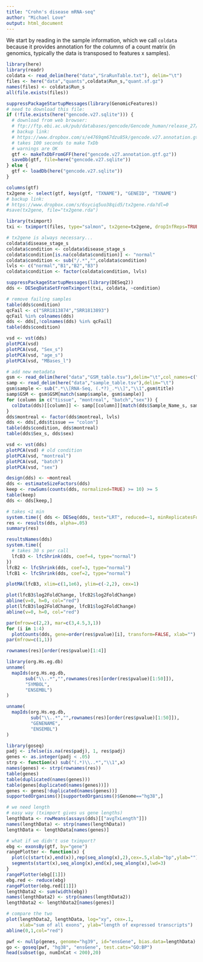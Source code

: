 ```yaml
---
title: "Crohn's disease mRNA-seq"
author: "Michael Love"
output: html_document
---
```


We start by reading in the sample information, which we call `coldata` because it provides annotation for the *columns* of a count matrix (in genomics, typically the data is transposed to features x samples).

```r
library(here)
library(readr)
coldata <- read_delim(here("data","SraRunTable.txt"), delim="\t")
files <- here("data","quants",coldata$Run_s,"quant.sf.gz")
names(files) <- coldata$Run_s
all(file.exists(files))
```

```r
suppressPackageStartupMessages(library(GenomicFeatures))
# need to download this file:
if (!file.exists(here("gencode.v27.sqlite"))) {
  # download from web browser:
  # ftp://ftp.ebi.ac.uk/pub/databases/gencode/Gencode_human/release_27/gencode.v27.annotation.gtf.gz
  # backup link: 
  # https://www.dropbox.com/s/e4769qm67dzu85k/gencode.v27.annotation.gtf.gz?dl=0
  # takes 100 seconds to make TxDb
  # warnings are OK
  gtf <- makeTxDbFromGFF(here("gencode.v27.annotation.gtf.gz"))
  saveDb(gtf, file=here("gencode.v27.sqlite"))
} else {
  gtf <- loadDb(here("gencode.v27.sqlite"))
}
```

```r
columns(gtf)
tx2gene <- select(gtf, keys(gtf, "TXNAME"), "GENEID", "TXNAME")
# backup link:
# https://www.dropbox.com/s/6syciq5uo38qid5/tx2gene.rda?dl=0
#save(tx2gene, file="tx2gene.rda")
```

```r
library(tximport)
txi <- tximport(files, type="salmon", tx2gene=tx2gene, dropInfReps=TRUE)
```

```r
# tx2gene is always necessary...
coldata$disease_stage_s
coldata$condition <- coldata$disease_stage_s
coldata$condition[is.na(coldata$condition)] <- "normal"
coldata$condition <- sub("/.*","",coldata$condition)
lvls <- c("normal","B1","B2","B3")
coldata$condition <- factor(coldata$condition, lvls)
```

```r
suppressPackageStartupMessages(library(DESeq2))
dds <- DESeqDataSetFromTximport(txi, coldata, ~condition)
```

```r
# remove failing samples
table(dds$condition)
qcFail <- c("SRR1813874","SRR1813893")
qcFail %in% colnames(dds)
dds <- dds[,!colnames(dds) %in% qcFail]
table(dds$condition)
```

```r
vsd <- vst(dds)
plotPCA(vsd)
plotPCA(vsd, "Sex_s")
plotPCA(vsd, "age_s")
plotPCA(vsd, "MBases_l")
```

```r
# add new metadata
gsm <- read_delim(here("data","GSM_table.tsv"),delim="\t",col_names=c("GSM","title"))
samp <- read_delim(here("data","sample_table.tsv"),delim="\t")
gsm$sample <- sub(".*\\[RNA-Seq, (.*?)_.*\\]","\\1",gsm$title)
samp$GSM <- gsm$GSM[match(samp$sample, gsm$sample)]
for (column in c("tissue", "montreal", "batch","sex")) {
  colData(dds)[[column]] <- samp[[column]][match(dds$Sample_Name_s, samp$GSM)]
}
dds$montreal <- factor(dds$montreal, lvls)
dds <- dds[,dds$tissue == "colon"]
table(dds$condition, dds$montreal)
table(dds$Sex_s, dds$sex)
```

```r
vsd <- vst(dds)
plotPCA(vsd) # old condition
plotPCA(vsd, "montreal")
plotPCA(vsd, "batch")
plotPCA(vsd, "sex")
```

```r
design(dds) <- ~montreal
dds <- estimateSizeFactors(dds)
keep <- rowSums(counts(dds, normalized=TRUE) >= 10) >= 5
table(keep)
dds <- dds[keep,]
```

```r
# takes <1 min
system.time({ dds <- DESeq(dds, test="LRT", reduced=~1, minReplicatesForReplace=Inf) })
res <- results(dds, alpha=.05)
summary(res)
```

```r
resultsNames(dds)
system.time({
  # takes 30 s per call
  lfcB3 <- lfcShrink(dds, coef=4, type="normal")
})
lfcB2 <- lfcShrink(dds, coef=3, type="normal")
lfcB1 <- lfcShrink(dds, coef=2, type="normal")
```

```r
plotMA(lfcB3, xlim=c(1,1e6), ylim=c(-2,2), cex=1)
```

```r
plot(lfcB3$log2FoldChange, lfcB2$log2FoldChange)
abline(v=0, h=0, col="red")
plot(lfcB3$log2FoldChange, lfcB1$log2FoldChange)
abline(v=0, h=0, col="red")
```

```r
par(mfrow=c(2,2), mar=c(3,4.5,3,1))
for (i in 1:4) 
  plotCounts(dds, gene=order(res$pvalue)[i], transform=FALSE, xlab="")
par(mfrow=c(1,1))
```

```r
rownames(res)[order(res$pvalue)[1:4]]
```

```r
library(org.Hs.eg.db)
unname(
  mapIds(org.Hs.eg.db,
       sub("\\..*","",rownames(res)[order(res$pvalue)[1:50]]),
       "SYMBOL",
       "ENSEMBL")
)
```

```r
unname(
  mapIds(org.Hs.eg.db,
         sub("\\..*","",rownames(res)[order(res$pvalue)[1:50]]),
         "GENENAME",
         "ENSEMBL")
)
```

```r
library(goseq)
padj <- ifelse(is.na(res$padj), 1, res$padj)
genes <- as.integer(padj < .05)
strp <- function(x) sub("(.*)\\..*","\\1",x)
names(genes) <- strp(rownames(res))
table(genes)
table(duplicated(names(genes)))
table(genes[duplicated(names(genes))])
genes <- genes[!duplicated(names(genes))]
supportedOrganisms()[supportedOrganisms()$Genome=="hg38",]
```

```r
# we need length
# easy way (tximport gives us gene lengths)
lengthData <- rowMeans(assays(dds)[["avgTxLength"]])
names(lengthData) <- strp(names(lengthData))
lengthData <- lengthData[names(genes)]
```

```r
# what if we didn't use tximport?
ebg <- exonsBy(gtf, by="gene")
rangePlotter <- function(x) {
  plot(c(start(x),end(x)),rep(seq_along(x),2),cex=.5,xlab="bp",ylab="")
  segments(start(x),seq_along(x),end(x),seq_along(x),lwd=3)
}
rangePlotter(ebg[[1]])
ebg.red <- reduce(ebg)
rangePlotter(ebg.red[[1]])
lengthData2 <- sum(width(ebg))
names(lengthData2) <- strp(names(lengthData2))
lengthData2 <- lengthData2[names(genes)]
```

```r
# compare the two
plot(lengthData2, lengthData, log="xy", cex=.1,
     xlab="sum of all exons", ylab="length of expressed transcripts")
abline(0,1,col="red")
```

```r
pwf <- nullp(genes, genome="hg39", id="ensGene", bias.data=lengthData)
go <- goseq(pwf, "hg38", "ensGene", test.cats="GO:BP")
head(subset(go, numInCat < 200),20)
```
